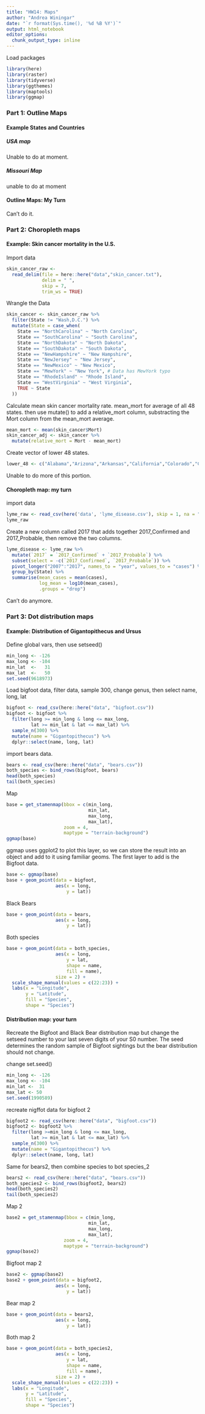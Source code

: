 ```yaml
---
title: "HW14: Maps"
author: "Andrea Winingar"
date: "`r format(Sys.time(), '%d %B %Y')`"
output: html_notebook
editor_options: 
  chunk_output_type: inline
---
```


Load packages

```r
library(here)
library(raster)
library(tidyverse)
library(ggthemes)
library(maptools)
library(ggmap)
```

### Part 1: Outline Maps

#### Example States and Countries

##### USA map

Unable to do at moment.

##### Missouri Map

unable to do at moment

#### Outline Maps: My Turn

Can't do it. 

### Part 2: Choropleth maps

#### Example: Skin cancer mortality in the U.S.

Import data

```r
skin_cancer_raw <- 
  read_delim(file = here::here("data","skin_cancer.txt"), 
             delim = " ", 
             skip = 7, 
             trim_ws = TRUE)
```

Wrangle the Data

```r
skin_cancer <- skin_cancer_raw %>% 
  filter(State != "Wash,D.C.") %>% 
  mutate(State = case_when(
    State == "NorthCarolina" ~ "North Carolina",
    State == "SouthCarolina" ~ "South Carolina",
    State == "NorthDakota" ~ "North Dakota",
    State == "SouthDakota" ~ "South Dakota",
    State == "NewHampshire" ~ "New Hampshire",
    State == "NewJersey" ~ "New Jersey",
    State == "NewMexico" ~ "New Mexico",
    State == "MewYork" ~ "New York", # Data has MewYork typo 
    State == "RhodeIsland" ~ "Rhode Island",
    State == "WestVirginia" ~ "West Virginia",
    TRUE ~ State
  ))
```

Calculate mean skin cancer mortality rate. mean_mort for average of all 48 states. then use mutate() to add a relative_mort column, substracting the Mort column from the mean_mort average. 

```r
mean_mort <- mean(skin_cancer$Mort)
skin_cancer_adj <- skin_cancer %>% 
  mutate(relative_mort = Mort - mean_mort)
```

Create vector of lower 48 states.

```r
lower_48 <- c("Alabama","Arizona","Arkansas","California","Colorado","Connecticut","Delaware","Florida","Georgia","Idaho","Illinois","Indiana","Iowa","Kansas","Kentucky","Louisiana","Maine","Maryland","Massachusetts","Michigan","Minnesota","Mississippi","Missouri","Montana","Nebraska","Nevada","New Hampshire","New Jersey","New Mexico","New York","North Carolina","North Dakota","Ohio","Oklahoma","Oregon","Pennsylvania","Rhode Island","South Carolina","South Dakota","Tennessee","Texas","Utah","Vermont","Virginia","Washington","West Virginia","Wisconsin","Wyoming")
```

Unable to do more of this portion.




#### Choropleth map: my turn

import data

```r
lyme_raw <- read_csv(here('data', 'lyme_disease.csv'), skip = 1, na = "-")
lyme_raw
```

Create a new column called 2017 that adds together 2017_Confirmed and 2017_Probable, then remove the two columns.

```r
lyme_disease <- lyme_raw %>% 
  mutate(`2017` = `2017_Confirmed` + `2017_Probable`) %>% 
  subset(select = -c(`2017_Confirmed`, `2017_Probable`)) %>% 
  pivot_longer("2007":"2017", names_to = "year", values_to = "cases") %>% 
  group_by(State) %>% 
  summarise(mean_cases = mean(cases), 
            log_mean = log10(mean_cases), 
            .groups = "drop")
```

Can't do anymore.

### Part 3: Dot distribution maps

#### Example: Distribution of Gigantopithecus and Ursus

Define global vars, then use setseed() 

```r
min_long <- -126
max_long <- -104
min_lat  <-   31
max_lat  <-   50
set.seed(9618973)
```

Load bigfoot data, filter data, sample 300, change genus, then select name, long, lat

```r
bigfoot <- read_csv(here::here("data", "bigfoot.csv"))
bigfoot <- bigfoot %>% 
  filter(long >= min_long & long <= max_long,
         lat >= min_lat & lat <= max_lat) %>% 
  sample_n(300) %>% 
  mutate(name = "Gigantopithecus") %>% 
  dplyr::select(name, long, lat)
```

import bears data.

```r
bears <- read_csv(here::here("data", "bears.csv"))
both_species <- bind_rows(bigfoot, bears)
head(both_species)
tail(both_species)
```

Map

```r
base = get_stamenmap(bbox = c(min_long, 
                              min_lat, 
                              max_long, 
                              max_lat),
                     zoom = 4, 
                     maptype = "terrain-background")
ggmap(base)
```

ggmap uses ggplot2 to plot this layer, so we can store the result into an object and add to it using familiar geoms. The first layer to add is the Bigfoot data.

```r
base <- ggmap(base)
base + geom_point(data = bigfoot,
                  aes(x = long,
                      y = lat))

```

Black Bears

```r
base + geom_point(data = bears,
                  aes(x = long,
                      y = lat))
```

Both species

```r
base + geom_point(data = both_species,
                  aes(x = long,
                      y = lat,
                      shape = name,
                      fill = name),
                  size = 2) +
  scale_shape_manual(values = c(22:23)) +
  labs(x = "Longitude",
       y = "Latitude",
       fill = "Species",
       shape = "Species")
```

#### Distribution map: your turn

Recreate the Bigfoot and Black Bear distribution map but change the setseed number to your last seven digits of your S0 number. The seed determines the random sample of Bigfoot sightings but the bear distribution should not change.

change set.seed()

```r
min_long <- -126
max_long <- -104
min_lat <-  31
max_lat <- 50
set.seed(1990589)
```

recreate nigffot data for bigfoot 2

```r
bigfoot2 <- read_csv(here::here("data", "bigfoot.csv"))
bigfoot2 <- bigfoot2 %>% 
  filter(long >=min_long & long <= max_long, 
         lat >= min_lat & lat <= max_lat) %>% 
  sample_n(300) %>% 
  mutate(name = "Gigantopithecus") %>% 
  dplyr::select(name, long, lat)
```

Same for bears2, then combine species to bot species_2

```r
bears2 <- read_csv(here::here("data", "bears.csv"))
both_species2 <- bind_rows(bigfoot2, bears2)
head(both_species2)
tail(both_species2)
```

Map 2

```r
base2 = get_stamenmap(bbox = c(min_long, 
                              min_lat, 
                              max_long, 
                              max_lat), 
                     zoom = 4, 
                     maptype = "terrain-background")
ggmap(base2)
```

Bigfoot map 2

```r
base2 <- ggmap(base2)
base2 + geom_point(data = bigfoot2, 
                  aes(x = long, 
                      y = lat))
```

Bear map 2

```r
base + geom_point(data = bears2, 
                  aes(x = long, 
                      y = lat))
```

Both map 2 

```r
base + geom_point(data = both_species2,
                  aes(x = long,
                      y = lat,
                      shape = name,
                      fill = name),
                  size = 2) +
  scale_shape_manual(values = c(22:23)) +
  labs(x = "Longitude",
       y = "Latitude",
       fill = "Species",
       shape = "Species")
```



















